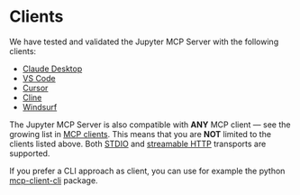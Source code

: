 # Clients

We have tested and validated the Jupyter MCP Server with the following clients:

- [Claude Desktop](./claude_desktop)
- [VS Code](./vscode)
- [Cursor](./cursor)
- [Cline](./cline)
- [Windsurf](./windsurf)

The Jupyter MCP Server is also compatible with **ANY** MCP client — see the growing list in [MCP clients](https://modelcontextprotocol.io/clients). This means that you are **NOT** limited to the clients listed above. Both [STDIO](https://modelcontextprotocol.io/specification/2025-06-18/basic/transports#stdio) and [streamable HTTP](https://modelcontextprotocol.io/specification/2025-06-18/basic/transports#streamable-http) transports are supported.

If you prefer a CLI approach as client, you can use for example the python [mcp-client-cli](https://github.com/adhikasp/mcp-client-cli) package.
